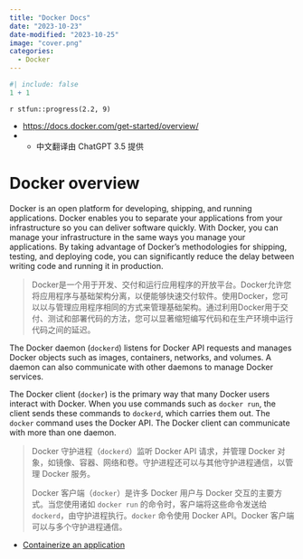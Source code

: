 ```yaml
---
title: "Docker Docs"
date: "2023-10-23"
date-modified: "2023-10-25"
image: "cover.png"
categories: 
  - Docker
---
```


```r
#| include: false
1 + 1
```

::: {.callout-note title='Progress'}
`r stfun::progress(2.2, 9)`
:::

::: {.callout-tip title="Learning Source"}
- <https://docs.docker.com/get-started/overview/>
- - 中文翻译由 ChatGPT 3.5 提供
:::

<!-- 🚀🚀加油学 Docker！🚀🚀 -->

# Docker overview

Docker is an open platform for developing, shipping, and running applications. Docker enables you to separate your applications from your infrastructure so you can deliver software quickly. With Docker, you can manage your infrastructure in the same ways you manage your applications. By taking advantage of Docker's methodologies for shipping, testing, and deploying code, you can significantly reduce the delay between writing code and running it in production.

> Docker是一个用于开发、交付和运行应用程序的开放平台。Docker允许您将应用程序与基础架构分离，以便能够快速交付软件。使用Docker，您可以以与管理应用程序相同的方式来管理基础架构。通过利用Docker用于交付、测试和部署代码的方法，您可以显著缩短编写代码和在生产环境中运行代码之间的延迟。

The Docker daemon (`dockerd`) listens for Docker API requests and manages Docker objects such as images, containers, networks, and volumes. A daemon can also communicate with other daemons to manage Docker services.

The Docker client (`docker`) is the primary way that many Docker users interact with Docker. When you use commands such as `docker run`, the client sends these commands to `dockerd`, which carries them out. The `docker` command uses the Docker API. The Docker client can communicate with more than one daemon.

> Docker 守护进程（`dockerd`）监听 Docker API 请求，并管理 Docker 对象，如镜像、容器、网络和卷。守护进程还可以与其他守护进程通信，以管理 Docker 服务。
>
> Docker 客户端（`docker`）是许多 Docker 用户与 Docker 交互的主要方式。当您使用诸如 `docker run` 的命令时，客户端将这些命令发送给 `dockerd`，由守护进程执行。`docker` 命令使用 Docker API。Docker 客户端可以与多个守护进程通信。












::: {.callout-tip title="To be continued"}
- [Containerize an application](https://docs.docker.com/get-started/02_our_app/)
:::

